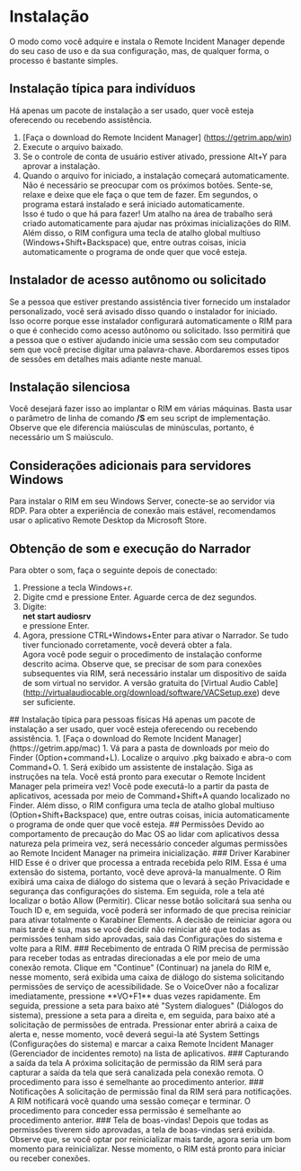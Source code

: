 
# Instalação
O modo como você adquire e instala o Remote Incident Manager depende do seu caso de uso e da sua configuração, mas, de qualquer forma, o processo é bastante simples.
<Windows>
## Instalação típica para indivíduos
Há apenas um pacote de instalação a ser usado, quer você esteja oferecendo ou recebendo assistência.
1. [Faça o download do Remote Incident Manager] (https://getrim.app/win)
1. Execute o arquivo baixado.
1. Se o controle de conta de usuário estiver ativado, pressione Alt+Y para aprovar a instalação.
1. Quando o arquivo for iniciado, a instalação começará automaticamente. Não é necessário se preocupar com os próximos botões. Sente-se, relaxe e deixe que ele faça o que tem de fazer. Em segundos, o programa estará instalado e será iniciado automaticamente.  
Isso é tudo o que há para fazer! Um atalho na área de trabalho será criado automaticamente para ajudar nas próximas inicializações do RIM. Além disso, o RIM configura uma tecla de atalho global multiuso (Windows+Shift+Backspace) que, entre outras coisas, inicia automaticamente o programa de onde quer que você esteja.
## Instalador de acesso autônomo ou solicitado
Se a pessoa que estiver prestando assistência tiver fornecido um instalador personalizado, você será avisado disso quando o instalador for iniciado. Isso ocorre porque esse instalador configurará automaticamente o RIM para o que é conhecido como acesso autônomo ou solicitado. Isso permitirá que a pessoa que o estiver ajudando inicie uma sessão com seu computador sem que você precise digitar uma palavra-chave. Abordaremos esses tipos de sessões em detalhes mais adiante neste manual.
## Instalação silenciosa
Você desejará fazer isso ao implantar o RIM em várias máquinas. Basta usar o parâmetro de linha de comando **/S** em seu script de implementação. Observe que ele diferencia maiúsculas de minúsculas, portanto, é necessário um S maiúsculo.
## Considerações adicionais para servidores Windows
Para instalar o RIM em seu Windows Server, conecte-se ao servidor via RDP. Para obter a experiência de conexão mais estável, recomendamos usar o aplicativo Remote Desktop da Microsoft Store.
## Obtenção de som e execução do Narrador
Para obter o som, faça o seguinte depois de conectado:
1. Pressione a tecla Windows+r.
1. Digite cmd e pressione Enter. Aguarde cerca de dez segundos.
1. Digite:  
**net start audiosrv**  
e pressione Enter.
1. Agora, pressione CTRL+Windows+Enter para ativar o Narrador. Se tudo tiver funcionado corretamente, você deverá obter a fala.  
Agora você pode seguir o procedimento de instalação conforme descrito acima.
Observe que, se precisar de som para conexões subsequentes via RIM, será necessário instalar um dispositivo de saída de som virtual no servidor. A versão gratuita do [Virtual Audio Cable] (http://virtualaudiocable.org/download/software/VACSetup.exe) deve ser suficiente.
</Windows>
<MacOS>
## Instalação típica para pessoas físicas
Há apenas um pacote de instalação a ser usado, quer você esteja oferecendo ou recebendo assistência.
1. [Faça o download do Remote Incident Manager] (https://getrim.app/mac)
1. Vá para a pasta de downloads por meio do Finder (Option+command+L). Localize o arquivo .pkg baixado e abra-o com Command+O.
1. Será exibido um assistente de instalação. Siga as instruções na tela.  
Você está pronto para executar o Remote Incident Manager pela primeira vez! Você pode executá-lo a partir da pasta de aplicativos, acessada por meio de Command+Shift+A quando localizado no Finder. Além disso, o RIM configura uma tecla de atalho global multiuso (Option+Shift+Backspace) que, entre outras coisas, inicia automaticamente o programa de onde quer que você esteja.
## Permissões
Devido ao comportamento de precaução do Mac OS ao lidar com aplicativos dessa natureza pela primeira vez, será necessário conceder algumas permissões ao Remote Incident Manager na primeira inicialização.
### Driver Karabiner HID
Esse é o driver que processa a entrada recebida pelo RIM. Essa é uma extensão do sistema, portanto, você deve aprová-la manualmente. O Rim exibirá uma caixa de diálogo do sistema que o levará à seção Privacidade e segurança das configurações do sistema. Em seguida, role a tela até localizar o botão Allow (Permitir). Clicar nesse botão solicitará sua senha ou Touch ID e, em seguida, você poderá ser informado de que precisa reiniciar para ativar totalmente o Karabiner Elements. A decisão de reiniciar agora ou mais tarde é sua, mas se você decidir não reiniciar até que todas as permissões tenham sido aprovadas, saia das Configurações do sistema e volte para a RIM.
### Recebimento de entrada
O RIM precisa de permissão para receber todas as entradas direcionadas a ele por meio de uma conexão remota.  
Clique em "Continue" (Continuar) na janela do RIM e, nesse momento, será exibida uma caixa de diálogo do sistema solicitando permissões de serviço de acessibilidade. Se o VoiceOver não a focalizar imediatamente, pressione **VO+F1** duas vezes rapidamente. Em seguida, pressione a seta para baixo até "System dialogues" (Diálogos do sistema), pressione a seta para a direita e, em seguida, para baixo até a solicitação de permissões de entrada. Pressionar enter abrirá a caixa de alerta e, nesse momento, você deverá segui-la até System Settings (Configurações do sistema) e marcar a caixa Remote Incident Manager (Gerenciador de incidentes remoto) na lista de aplicativos.
### Capturando a saída da tela
A próxima solicitação de permissão da RIM será para capturar a saída da tela que será canalizada pela conexão remota. O procedimento para isso é semelhante ao procedimento anterior.
### Notificações
A solicitação de permissão final da RIM será para notificações. A RIM notificará você quando uma sessão começar e terminar. O procedimento para conceder essa permissão é semelhante ao procedimento anterior.
### Tela de boas-vindas!
Depois que todas as permissões tiverem sido aprovadas, a tela de boas-vindas será exibida. Observe que, se você optar por reinicializar mais tarde, agora seria um bom momento para reinicializar. Nesse momento, o RIM está pronto para iniciar ou receber conexões.
</MacOS>